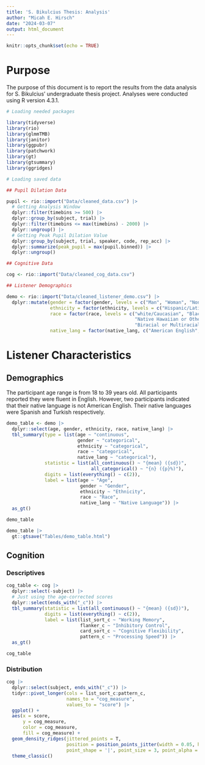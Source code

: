 ```yaml
---
title: 'S. Bikulcius Thesis: Analysis'
author: "Micah E. Hirsch"
date: "2024-03-07"
output: html_document
---
```


```r
knitr::opts_chunk$set(echo = TRUE)
```

# Purpose

The purpose of this document is to report the results from the data analysis for S. Bikulcius' undergraduate thesis project. Analyses were conducted using R version 4.3.1.

```r

# Loading needed packages

library(tidyverse)
library(rio)
library(glmmTMB)
library(janitor)
library(ggpubr)
library(patchwork)
library(gt)
library(gtsummary)
library(ggridges)

# Loading saved data

## Pupil Dilation Data

pupil <- rio::import("Data/cleaned_data.csv") |>
  # Getting Analysis Window
  dplyr::filter(timebins >= 500) |>
  dplyr::group_by(subject, trial) |>
  dplyr::filter(timebins <= max(timebins) - 2000) |>
  dplyr::ungroup() |>
  # Getting Peak Pupil Dilation Value
  dplyr::group_by(subject, trial, speaker, code, rep_acc) |>
  dplyr::summarize(peak_pupil = max(pupil.binned)) |>
  dplyr::ungroup()

## Cognitive Data

cog <- rio::import("Data/cleaned_cog_data.csv")

## Listener Demographics

demo <- rio::import("Data/cleaned_listener_demo.csv") |>
  dplyr::mutate(gender = factor(gender, levels = c("Man", "Woman", "Nonbinary", "Questioning", "Prefer not to answer")),
                ethnicity = factor(ethnicity, levels = c("Hispanic/Latino(a/e)", "Not Hispanic/Latino(a/e)", "Prefer not to answer")),
                race = factor(race, levels = c("white/Caucasian", "Black/African American", "Asian/Asian American",
                                               "Native Hawaiian or Other Pacific Islander", "Native American or Alaska Native",
                                               "Biracial or Multiracial", "Prefer not to answer", "Race not listed")),
                native_lang = factor(native_lang, c("American English", "Not American English")))
```


# Listener Characteristics

## Demographics

The participant age range is from 18 to 39 years old. All participants reported they were fluent in English. However, two participants indicated that their native language is not American English. Their native languages were Spanish and Turkish respectively.

```r

demo_table <- demo |>
  dplyr::select(age, gender, ethnicity, race, native_lang) |>
  tbl_summary(type = list(age ~ "continuous",
                          gender ~ "categorical",
                          ethnicity ~ "categorical",
                          race ~ "categorical",
                          native_lang ~ "categorical"),
              statistic = list(all_continuous() ~ "{mean} ({sd})",
                               all_categorical() ~ "{n} ({p}%)"),
              digits = list(everything() ~ c(2)),
              label = list(age ~ "Age",
                           gender ~ "Gender",
                           ethnicity ~ "Ethnicity",
                           race ~ "Race",
                           native_lang ~ "Native Language")) |>
  as_gt()

demo_table

demo_table |>
  gt::gtsave("Tables/demo_table.html")

```


## Cognition

### Descriptives

```r

cog_table <- cog |>
  dplyr::select(-subject) |>
  # Just using the age-corrected scores
  dplyr::select(ends_with("_c")) |>
  tbl_summary(statistic = list(all_continuous() ~ "{mean} ({sd})"),
              digits = list(everything() ~ c(2)),
              label = list(list_sort_c ~ "Working Memory",
                           flanker_c ~ "Inhibitory Control",
                           card_sort_c ~ "Cognitive Flexibility",
                           pattern_c ~ "Processing Speed")) |>
  as_gt()

cog_table

```

### Distribution

```r

cog |>
  dplyr::select(subject, ends_with("_c")) |>
  tidyr::pivot_longer(cols = list_sort_c:pattern_c,
                      names_to = "cog_measure",
                      values_to = "score") |>
  ggplot() +
  aes(x = score,
      y = cog_measure,
      color = cog_measure,
      fill = cog_measure) +
  geom_density_ridges(jittered_points = T,
                      position = position_points_jitter(width = 0.05, height = 0),
                      point_shape = '|', point_size = 3, point_alpha = 1, alpha = 0.5) +
  theme_classic()

```

